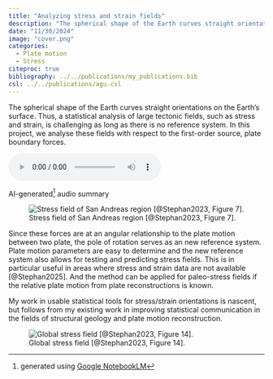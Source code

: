 ```yaml
---
title: "Analyzing stress and strain fields"
description: "The spherical shape of the Earth curves straight orientations on the Earth's surface. Thus, a statistical analysis of large tectonic fields, such as stress and strain, is challenging as long as there is no reference system. In this project, we analyse these fields with respect to the first-order source, plate boundary forces."
date: "11/30/2024"
image: "cover.png"
categories:
  - Plate motion
  - Stress
citeproc: true
bibliography: ../../publications/my_publications.bib
csl: ../../publications/agu.csl
---
```


::::: grid
::: g-col-9
The spherical shape of the Earth curves straight orientations on the Earth's surface. Thus, a statistical analysis of large tectonic fields, such as stress and strain, is challenging as long as there is no reference system. In this project, we analyse these fields with respect to the first-order source, plate boundary forces.
:::

::: g-col-3
![](../../stuff/Podcast%20-%20Analyzing%20the%20orientation%20of%20stress.wav)

AI-generated[^1] audio summary
:::
:::::

[^1]: generated using [Google NotebookLM](https://notebooklm.google/)

![Stress field of San Andreas region [@Stephan2023, Figure 7].](../../pictures/Figure_07_san_andreas_data.png)

Since these forces are at an angular relationship to the plate motion between two plate, the pole of rotation serves as an new reference system. Plate motion parameters are easy to determine and the new reference system also allows for testing and predicting stress fields. This is in particular useful in areas where stress and strain data are not available [@Stephan2025]. And the method can be applied for paleo-stress fields if the relative plate motion from plate reconstructions is known.

My work in usable statistical tools for stress/strain orientations is nascent, but follows from my existing work in improving statistical communication in the fields of structural geology and plate motion reconstruction. <!-- For more information on that work, see the publications below: -->

![Global stress field [@Stephan2023, Figure 14].](../../pictures/Figure_14_world.png)
